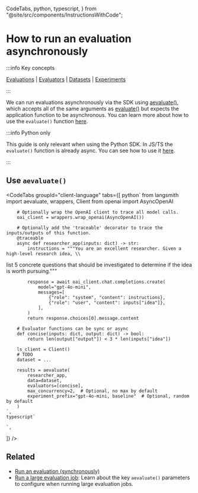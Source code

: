   CodeTabs,
  python,
  typescript,
} from "@site/src/components/InstructionsWithCode";

# How to run an evaluation asynchronously

:::info Key concepts

[Evaluations](../../concepts#applying-evaluations) | [Evaluators](../../concepts#evaluators) | [Datasets](../../concepts#datasets) | [Experiments](../../concepts#experiments)

:::

We can run evaluations asynchronously via the SDK using [aevaluate()](https://langsmith-sdk.readthedocs.io/en/latest/evaluation/langsmith.evaluation._arunner.aevaluate.html),
which accepts all of the same arguments as [evaluate()](https://langsmith-sdk.readthedocs.io/en/latest/evaluation/langsmith.evaluation._runner.evaluate.html) but expects the application function to be asynchronous.
You can learn more about how to use the `evaluate()` function [here](../../how_to_guides/evaluation/evaluate_llm_application).

:::info Python only

This guide is only relevant when using the Python SDK.
In JS/TS the `evaluate()` function is already async.
You can see how to use it [here](../../how_to_guides/evaluation/evaluate_llm_application).

:::

## Use `aevaluate()`

<CodeTabs
  groupId="client-language"
  tabs={[
    python`
        from langsmith import aevaluate, wrappers, Client
        from openai import AsyncOpenAI

        # Optionally wrap the OpenAI client to trace all model calls.
        oai_client = wrappers.wrap_openai(AsyncOpenAI())

        # Optionally add the 'traceable' decorator to trace the inputs/outputs of this function.
        @traceable
        async def researcher_app(inputs: dict) -> str:
            instructions = """You are an excellent researcher. Given a high-level research idea, \\

list 5 concrete questions that should be investigated to determine if the idea is worth pursuing."""

            response = await oai_client.chat.completions.create(
                model="gpt-4o-mini",
                messages=[
                    {"role": "system", "content": instructions},
                    {"role": "user", "content": inputs["idea"]},
                ],
            )
            return response.choices[0].message.content

        # Evaluator functions can be sync or async
        def concise(inputs: dict, output: dict) -> bool:
            return len(output["output"]) < 3 * len(inputs["idea"])

        ls_client = Client()
        # TODO
        dataset = ...

        results = aevaluate(
            researcher_app,
            data=dataset,
            evaluators=[concise],
            max_concurrency=2,  # Optional, no max by default
            experiment_prefix="gpt-4o-mini, baseline"  # Optional, random by default
        )
    `,
    typescript`

    `,

]}
/>

## Related

- [Run an evaluation (synchronously)](../../how_to_guides/evaluation/evaluate_llm_application)
- [Run a large evaluation job](../../how_to_guides/evaluation/large_job): Learn about the key `aevaluate()` parameters to configure when running large evaluation jobs.
